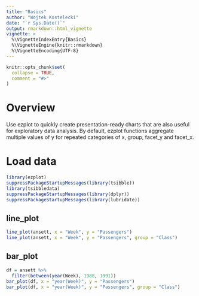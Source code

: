 ---
title: "Basics"
author: "Wojtek Kostelecki"
date: "`r Sys.Date()`"
output: rmarkdown::html_vignette
vignette: >
  %\VignetteIndexEntry{Basics}
  %\VignetteEngine{knitr::rmarkdown}
  %\VignetteEncoding{UTF-8}
---

```{r setup, include = FALSE}
knitr::opts_chunk$set(
  collapse = TRUE,
  comment = "#>"
)
```

# Overview

Use ezplot to quickly create presentation-ready charts that are also useful for
exploratory data analysis. By default, ezplot functions aggregate multiple 
values of y for repeated categories of x, group, facet_y and facet_x.


# Load data

```{r, fig.show='hold'}
library(ezplot)
suppressPackageStartupMessages(library(tsibble))
library(tsibbledata)
suppressPackageStartupMessages(library(dplyr))
suppressPackageStartupMessages(library(lubridate))
```


## line_plot
```{r, echo=TRUE, results='asis', fig.width = 7.1}
line_plot(ansett, x = "Week", y = "Passengers")
line_plot(ansett, x = "Week", y = "Passengers", group = "Class")
```

## bar_plot
```{r, echo=TRUE, results='asis', fig.width = 7.1}
df = ansett %>% 
  filter(between(year(Week), 1988, 1991))
bar_plot(df, x = "year(Week)", y = "Passengers")
bar_plot(df, x = "year(Week)", y = "Passengers", group = "Class")
```

